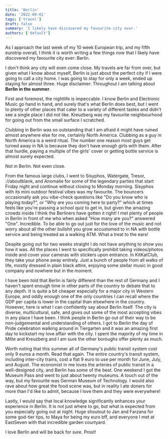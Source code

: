 ```yaml
---
title: 'Berlin'
date: '2022-09-01'
tags: ['travel']
draft: false
summary: 'I likely have discovered my favourite city ever.'
authors: ['default']
---
```

As I approach the last week of my 10 week European trip, and my fifth eurotrip overall, I think it is worth writing a few things now that I likely have
discovered my favourite city ever: Berlin.

I don't think any city will even come close. My travels are far from over, but given what I know about myself, Berlin is just about the perfect city if I were
going to call a city home. I was going to stay for only a week, ended up staying for almost three. Huge disclaimer: Throughout I am talking about **Berlin in the summer**.  

First and foremost, the nightlife is impeccable. I know Berlin and Electronic Music go hand in hand, and surely that's what Berlin does best, but I went to
plenty of other places that cater to a variety of different tastes and didn't see a single place I did not like. Kreuzberg was my favourite neighbourhood for going out from
the small surface I scratched.

Clubbing in Berlin was so outstanding that I am afraid it might have ruined almost anywhere else for me, certainly North America. Clubbing as a guy in North
America is a weird ritual. The number one reason most guys get turned away in NA is because they don't have enough girls with them. After that hurdle, paying a
multiple of the girls' cover or getting bottle service is almost surely expected. 

Not in Berlin. Not even close.

From the famous large clubs, I went to Sisyphos, Watergate, Tresor, ://aboutblank, and Anomalie for some of the legendary parties that start Friday night and
continue without closing to Monday morning. Sisyphos with its mini outdoor festival vibes was my favourite. The bouncers occasionally ask you vibe-check
questions like "Do you know who is playing today?", or "Why are you coming here to party?" which at times feels like you're passing a school quiz to get in, but
given the amazing crowds inside I think the Berliners have gotten it right! I met plenty of people in Berlin in front of me who when asked "How many are you?"
answered "One". Incredible. To be able to go out just for the love of the music and not worry about all the other bullshit you grow accustomed to in NA with
bottle service and being treated as a walking ATM. What a treat to the ears!

Despite going out for two weeks straight I do not have anything to show you how it was. All the places I went to specifically prohibit taking videos/photos
inside and cover your cameras with stickers upon entrance. In KitKatClub, they take your phone away entirely. Just a bunch of people from all walks of life,
mostly dressed in plain black attire, enjoying some stellar music in good company and nowhere but in the moment.

I have been told that Berlin is fairly different than the rest of Germany and I haven't spent enough time in other parts of the country to debate that to any
depth. It is quite a bit cheaper especially for a major city in Western Europe, and oddly enough one of the only countries I can recall where the GDP per capita
is lower in the capital than elsewhere in the country. However, here is what I can confidently say about Berlin itself. The city is diverse, multicultural,
safe, and gives out some of the most accepting vibes in any place I have been. I think people in Berlin go out of their way to be non-judgemental and
understanding of others. I got to Berlin the day of Pride celebration walking around in Tiergarten and it was an amazing first day to kickstart my love affair
with the city. I spent the majority of my time in Mitte and Kreuzberg and I am sure the other boroughs offer plenty as much.

Worth noting that this summer all of Germany's public transit system cost only 9 euros a month. Read that again. The entire country's transit system, including
inter-city trains, cost a flat 9 euro to use per month for June, July, and August. The economist in me loves the arteries of public transit in a well-designed
city, and Berlin has some of the best. One weekend I got the Museum Pass and went to just about twenty museums. A touch out of the way, but my favourite was
German Museum of Technology. I would also rave about how great the food scene was, but in reality I ate doners for more than I'd like to admit, because I love
them and they were everywhere!

Lastly, I would say that local knowledge significantly enhances your experience in Berlin. It is not just where to go, but what is expected from you especially
going out at night. Huge shoutout to Jan and Farzana for some god-tier tips, to Maya for being my euro bff, and everyone I met at EastSeven with that incredible
garden courtyard.

I love Berlin and will be back for sure. Prost!